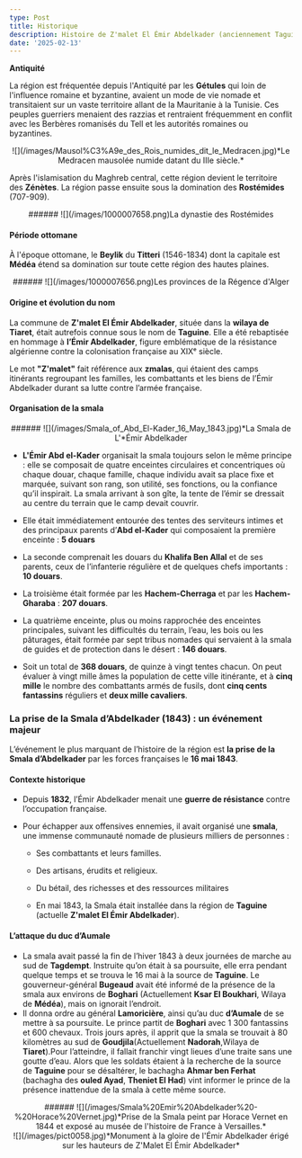 ```yaml
---
type: Post
title: Historique
description: Histoire de Z'malet El Émir Abdelkader (anciennement Taguine)
date: '2025-02-13'
---
```

**Antiquité**

La région est fréquentée depuis l'Antiquité par les **Gétules** qui loin de l'influence romaine et byzantine, avaient un mode de vie nomade et transitaient sur un vaste territoire allant de la Mauritanie à la Tunisie. Ces peuples guerriers menaient des razzias et rentraient fréquemment en conflit avec les Berbères romanisés du Tell et les autorités romaines ou byzantines.

<div style="text-align: center">![](/images/Mausol%C3%A9e_des_Rois_numides_dit_le_Medracen.jpg)*Le Medracen mausolée numide datant du IIIe siècle.*</div>

Après l'islamisation du Maghreb central, cette région devient le territoire des **Zénètes**. La région passe ensuite sous la domination des **Rostémides** (707-909).

<div style="text-align: center">###### ![](/images/1000007658.png)La dynastie des Rostémides</div>





#### **Période ottomane**

À l'époque ottomane, le **Beylik** du **Titteri** (1546-1834) dont la capitale est **Médéa** étend sa domination sur toute cette région des hautes plaines.

<div style="text-align: center">###### ![](/images/1000007656.png)Les provinces de la Régence d'Alger</div>

#### **Origine et évolution du nom**

La commune de **Z'malet El Émir Abdelkader**, située dans la **wilaya de Tiaret**, était autrefois connue sous le nom de **Taguine**. Elle a été rebaptisée en hommage à **l’Émir Abdelkader**, figure emblématique de la résistance algérienne contre la colonisation française au XIXᵉ siècle.

Le mot **"Z'malet"** fait référence aux **zmalas**, qui étaient des camps itinérants regroupant les familles, les combattants et les biens de l’Émir Abdelkader durant sa lutte contre l’armée française.

#### **Organisation de la smala**

<div style="text-align: center">###### ![](/images/Smala_of_Abd_El-Kader_16_May_1843.jpg)*La Smala de L'*Émir Abdelkader</div>

*   **L'Émir Abd el-Kader** organisait la smala toujours selon le même principe : elle se composait de quatre enceintes circulaires et concentriques où chaque douar, chaque famille, chaque individu avait sa place fixe et marquée, suivant son rang, son utilité, ses fonctions, ou la confiance qu’il inspirait. La smala arrivant à son gîte, la tente de l’émir se dressait au centre du terrain que le camp devait couvrir.

*   Elle était immédiatement entourée des tentes des serviteurs intimes et des principaux parents d’**Abd el-Kader** qui composaient la première enceinte : **5 douars**

*   La seconde comprenait les douars du **Khalifa Ben Allal** et de ses parents, ceux de l’infanterie régulière et de quelques chefs importants : **10 douars**.

*   La troisième était formée par les **Hachem-Cherraga** et par les **Hachem-Gharaba** : **207 douars**.

*   La quatrième enceinte, plus ou moins rapprochée des enceintes principales, suivant les difficultés du terrain, l’eau, les bois ou les pâturages, était formée par sept tribus nomades qui servaient à la smala de guides et de protection dans le désert : **146 douars**.

*   Soit un total de **368 douars**, de quinze à vingt tentes chacun. On peut évaluer à vingt mille âmes la population de cette ville itinérante, et à **cinq mille** le nombre des combattants armés de fusils, dont **cinq cents fantassins** réguliers et **deux mille cavaliers**.

### **La prise de la Smala d’Abdelkader (1843) : un événement majeur**

L’événement le plus marquant de l’histoire de la région est **la prise de la Smala d’Abdelkader** par les forces françaises le **16 mai 1843**.

#### **Contexte historique**

*   Depuis **1832**, l’Émir Abdelkader menait une **guerre de résistance** contre l’occupation française.

*   Pour échapper aux offensives ennemies, il avait organisé une **smala**, une immense communauté nomade de plusieurs milliers de personnes :

    *   Ses combattants et leurs familles.

    *   Des artisans, érudits et religieux.

    *   Du bétail, des richesses et des ressources militaires

    *   En mai 1843, la Smala était installée dans la région de **Taguine** (actuelle **Z'malet El Émir Abdelkader**).

#### **L’attaque du duc d’Aumale**

*   La smala avait passé la fin de l’hiver 1843 à deux journées de marche au sud de **Tagdempt**. Instruite qu’on était à sa poursuite, elle erra pendant quelque temps et se trouva le 16 mai à la source de **Taguine**. Le gouverneur-général **Bugeaud** avait été informé de la présence de la smala aux environs de **Boghari** (Actuellement **Ksar El Boukhari**, Wilaya de **Médéa**), mais on ignorait l’endroit.
*   Il donna ordre au général **Lamoricière**, ainsi qu’au duc **d’Aumale** de se mettre à sa poursuite. Le prince partit de **Boghari** avec 1 300 fantassins et 600 chevaux. Trois jours après, il apprit que la smala se trouvait à 80 kilomètres au sud de **Goudjila**(Actuellement **Nadorah**,Wilaya de **Tiaret**).Pour l’atteindre, il fallait franchir vingt lieues d’une traite sans une goutte d’eau. Alors que les soldats étaient à la recherche de la source de **Taguine** pour se désaltérer, le bachagha **Ahmar ben Ferhat** (bachagha des **ouled Ayad**, **Theniet El Had**) vint informer le prince de la présence inattendue de la smala à cette même source.

<div style="text-align: center">###### ![](/images/Smala%20Emir%20Abdelkader%20-%20Horace%20Vernet.jpg)*Prise de la Smala peint par Horace Vernet en 1844 et exposé au musée de l'histoire de France à Versailles.*</div>

<div style="text-align: center">![](/images/pict0058.jpg)*Monument à la gloire de l'Émir Abdelkader érigé sur les hauteurs de Z'Malet El  Émir Abdelkader*

</div>

<div style="text-align: center"></div>

